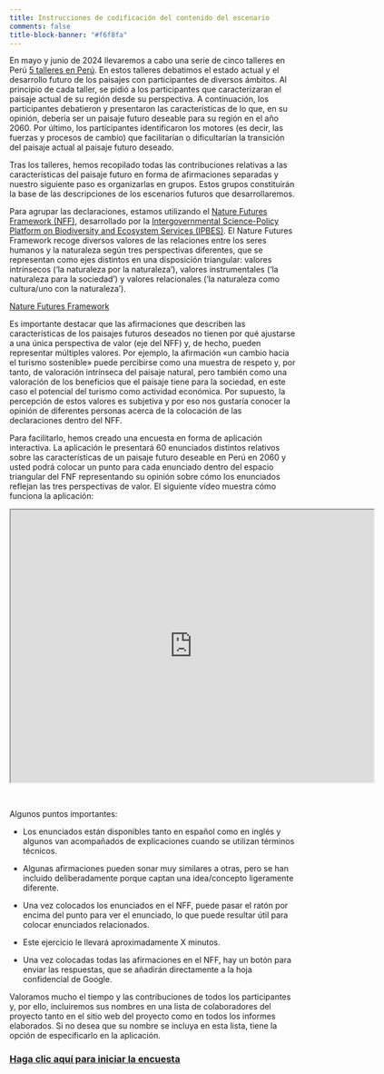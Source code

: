 ```yaml
---
title: Instrucciones de codificación del contenido del escenario
comments: false
title-block-banner: "#f6f8fa"
---
```


En mayo y junio de 2024 llevaremos a cabo una serie de cinco talleres en Perú [5 talleres en Perú](Scenario_workshops_2024_blog.qmd). En estos talleres debatimos el estado actual y el desarrollo futuro de los paisajes con participantes de diversos ámbitos. Al principio de cada taller, se pidió a los participantes que caracterizaran el paisaje actual de su región desde su perspectiva. A continuación, los participantes debatieron y presentaron las características de lo que, en su opinión, debería ser un paisaje futuro deseable para su región en el año 2060. Por último, los participantes identificaron los motores (es decir, las fuerzas y procesos de cambio) que facilitarían o dificultarían la transición del paisaje actual al paisaje futuro deseado.

Tras los talleres, hemos recopilado todas las contribuciones relativas a las características del paisaje futuro en forma de afirmaciones separadas y nuestro siguiente paso es organizarlas en grupos. Estos grupos constituirán la base de las descripciones de los escenarios futuros que desarrollaremos.

Para agrupar las declaraciones, estamos utilizando el [Nature Futures Framework (NFF)](https://www.naturefuturesframework.org/), desarrollado por la [Intergovernmental Science-Policy Platform on Biodiversity and Ecosystem Services (IPBES)](https://www.ipbes.net/). El Nature Futures Framework recoge diversos valores de las relaciones entre los seres humanos y la naturaleza según tres perspectivas diferentes, que se representan como ejes distintos en una disposición triangular: valores intrínsecos ('la naturaleza por la naturaleza'), valores instrumentales ('la naturaleza para la sociedad') y valores relacionales ('la naturaleza como cultura/uno con la naturaleza').

[Nature Futures Framework](img/NFF_ES.png)

Es importante destacar que las afirmaciones que describen las características de los paisajes futuros deseados no tienen por qué ajustarse a una única perspectiva de valor (eje del NFF) y, de hecho, pueden representar múltiples valores. Por ejemplo, la afirmación «un cambio hacia el turismo sostenible» puede percibirse como una muestra de respeto y, por tanto, de valoración intrínseca del paisaje natural, pero también como una valoración de los beneficios que el paisaje tiene para la sociedad, en este caso el potencial del turismo como actividad económica. Por supuesto, la percepción de estos valores es subjetiva y por eso nos gustaría conocer la opinión de diferentes personas acerca de la colocación de las declaraciones dentro del NFF.

Para facilitarlo, hemos creado una encuesta en forma de aplicación interactiva. La aplicación le presentará 60 enunciados distintos relativos sobre las características de un paisaje futuro deseable en Perú en 2060 y usted podrá colocar un punto para cada enunciado dentro del espacio triangular del FNF representando su opinión sobre cómo los enunciados reflejan las tres perspectivas de valor. El siguiente vídeo muestra cómo funciona la aplicación:

<iframe src="https://drive.google.com/file/d/1G6eHW8DulM3ggl6D-3wSVxOr6YjLAWxu/preview" width="640" height="480" allow="autoplay" style="border:1;display:block;margin:auto"></iframe>
<br>

Algunos puntos importantes:

-   Los enunciados están disponibles tanto en español como en inglés y algunos van acompañados de explicaciones cuando se utilizan términos técnicos.

-   Algunas afirmaciones pueden sonar muy similares a otras, pero se han incluido deliberadamente porque captan una idea/concepto ligeramente diferente.

-   Una vez colocados los enunciados en el NFF, puede pasar el ratón por encima del punto para ver el enunciado, lo que puede resultar útil para colocar enunciados relacionados.

-   Este ejercicio le llevará aproximadamente X minutos.

-   Una vez colocadas todas las afirmaciones en el NFF, hay un botón para enviar las respuestas, que se añadirán directamente a la hoja confidencial de Google.

Valoramos mucho el tiempo y las contribuciones de todos los participantes y, por ello, incluiremos sus nombres en una lista de colaboradores del proyecto tanto en el sitio web del proyecto como en todos los informes elaborados. Si no desea que su nombre se incluya en esta lista, tiene la opción de especificarlo en la aplicación.

### [[**Haga clic aquí para iniciar la encuesta**]{.underline}](https://nascent-peru.shinyapps.io/nff-coding/)
